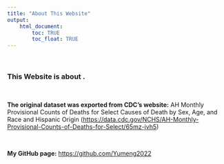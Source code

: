 ```yaml
---
title: "About This Website"
output: 
    html_document:
        toc: TRUE
        toc_float: TRUE
---
```


<br>

### This Website is about .

<br>

**The original dataset was exported from CDC's website:** 
AH Monthly Provisional Counts of Deaths for Select Causes of Death by Sex, Age, and Race and Hispanic Origin (<https://data.cdc.gov/NCHS/AH-Monthly-Provisional-Counts-of-Deaths-for-Select/65mz-jvh5>)

<br>

**My GitHub page:** <https://github.com/Yumeng2022>

<br>


